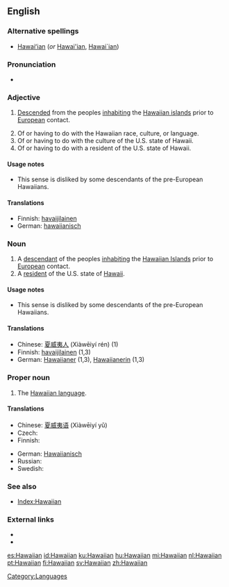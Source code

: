 ==English==

===Alternative spellings===
* [[Hawaiʻian]] (''or'' [[Hawai'ian]], [[Hawai`ian]])

===Pronunciation===
* {{SAMPA|[h@"waI@n]}}

===Adjective===
{{en-adj|-}}

# {{of a person}} [[descend|Descended]] from the peoples [[inhabiting]] the [[Hawaiian islands]] prior to [[European]] contact.
# Of or having to do with the Hawaiian race, culture, or language.
# Of or having to do with the culture of the U.S. state of Hawaii.
# Of or having to do with a resident of the U.S. state of Hawaii.

====Usage notes====
* {{sense|of a resident of Hawaii}} This sense is disliked by some descendants of the pre-European Hawaiians.

====Translations====
{{checktrans-top}}
* Finnish: [[havaijilainen]]
* German: [[hawaiianisch]]
{{checktrans-bottom}}

===Noun===
{{en-noun}}

# A [[descendant]] of the peoples [[inhabiting]] the [[w:|Hawaiian Islands]] prior to [[European]] contact.
# A [[resident]] of the U.S. state of [[Hawaii]].

====Usage notes====
* {{sense|a resident of Hawaii}} This sense is disliked by some descendants of the pre-European Hawaiians.

====Translations====
{{checktrans-top}}
* Chinese: [[夏威夷人]] (Xiàwēiyí rén) (1)
* Finnish: [[havaijilainen]] (1,3)
* German: [[Hawaiianer]] {{m}} (1,3), [[Hawaiianerin]] {{f}} (1,3)
{{checktrans-bottom}}

===Proper noun===
{{en-proper noun}}

# The [[Hawaiian language]].

====Translations====
{{trans-top|Hawaiian language}}
* Chinese: [[夏威夷语]] (Xiàwēiyí yǔ)
* Czech: {{t-|cs|havajština|f}}
* Finnish: {{t+|fi|havaiji}}
{{trans-mid}}
* German: [[Hawaiianisch]] {{n}}
* Russian: {{t|ru|гавайский|tr=gavájskij|sc=Cyrl}}
* Swedish: {{t+|sv|hawaiiska}}
{{trans-bottom}}

===See also===
* [[Index:Hawaiian]]

===External links===
* {{pedialite}}
* {{ethnologue|code=haw}}

[[Category:Languages]]

[[es:Hawaiian]]
[[id:Hawaiian]]
[[ku:Hawaiian]]
[[hu:Hawaiian]]
[[mi:Hawaiian]]
[[nl:Hawaiian]]
[[pt:Hawaiian]]
[[fi:Hawaiian]]
[[sv:Hawaiian]]
[[zh:Hawaiian]]